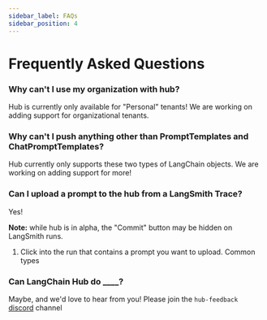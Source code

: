 ```yaml
---
sidebar_label: FAQs
sidebar_position: 4
---
```

# Frequently Asked Questions

### Why can't I use my organization with hub?

Hub is currently only available for "Personal" tenants! We are working on adding support for organizational tenants.

### Why can't I push anything other than PromptTemplates and ChatPromptTemplates?

Hub currently only supports these two types of LangChain objects. We are working on adding support for more!

### Can I upload a prompt to the hub from a LangSmith Trace?

Yes!

**Note:** while hub is in alpha, the "Commit" button may be hidden on LangSmith runs.

1. Click into the run that contains a prompt you want to upload. Common types 

### Can LangChain Hub do ____?

Maybe, and we'd love to hear from you! Please join the `hub-feedback` [discord](https://discord.gg/6adMQxSpJS) channel